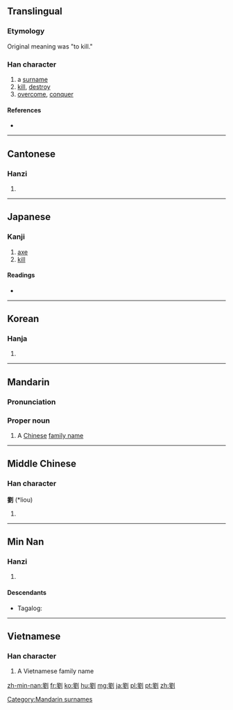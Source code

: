 {{also|刘}}
==Translingual==

===Etymology===
{{Han compound|卯|金|刀|c1=p|c2=s|c3=s|alt3=刂|t2=metal|t3=knife|ls=psc}}

Original meaning was "to kill."

===Han character===
{{Han char|rn=18|rad=刀|as=13|sn=15|four=7210<sub>0</sub>|canj=竹金中弓 (HCLN)}}

# a [[surname]]
# [[kill]], [[destroy]]
# [[overcome]], [[conquer]]

====References====
* {{Han ref|kx=0144.390|dkj=02224|dj=0325.160|hdz=10359.040|uh=5289|ud=21129|bh=BC42|bd=48194}}

----

==Cantonese==

===Hanzi===
{{yue-hanzi|jyut=|y=lau4}}

# {{defn|lang=yue|sort=刀13}}

----

==Japanese==

===Kanji===
{{ja-kanji|grade=|rs=刀13}}

# [[axe]]
# [[kill]]

====Readings====
* {{ja-readings|on=[[る]] (ru), [[りゅう]] (ryū)|kun=[[ころ]] (koro)}}

----

==Korean==

===Hanja===
{{ko-hanja|hangeul=[[류]], [[유]]|rv=ryu, yu|mr=ryu, yu|y=lyu, yu}}

# {{defn|lang=ko|sort=刀13}}

----

==Mandarin==
{{zh-forms|s=刘}}

===Pronunciation===
{{Pinyin-IPA|Liú}}

===Proper noun===
{{cmn-proper noun|t|pin=Liú|pint=liu2|tra=劉|sim=刘}}

# A [[Chinese]] [[family name]]

[[Category:Mandarin surnames]]

----

==Middle Chinese==

===Han character===
'''劉''' (*liou)<!--asterisk indicates that this is a reconstructed pronunciation-->

# {{defn|lang=ltc|sort=刀13}}

----

==Min Nan==

===Hanzi===
{{nan-hanzi|poj=lâu (lau<sup>5</sup>)}}

# {{defn|lang=nan}}

====Descendants====
* {{qualifier|Hokkien dialect}} Tagalog: {{l|tl|lao}}

----

==Vietnamese==

===Han character===
{{vi-hantu|[[Lưu]]|rs=刀13}}

# A Vietnamese family name

[[zh-min-nan:劉]]
[[fr:劉]]
[[ko:劉]]
[[hu:劉]]
[[mg:劉]]
[[ja:劉]]
[[pl:劉]]
[[pt:劉]]
[[zh:劉]]